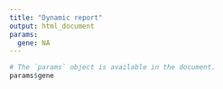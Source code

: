 ```yaml
---
title: "Dynamic report"
output: html_document
params:
  gene: NA
---
```


```r
# The `params` object is available in the document.
params$gene
```
